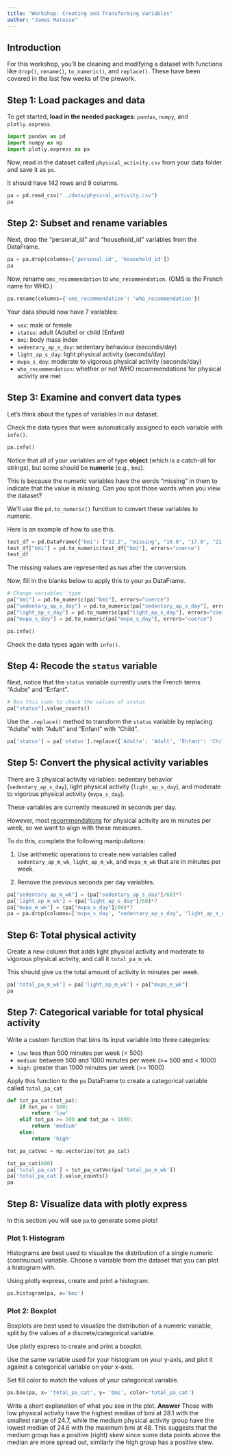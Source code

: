 ```yaml
---
title: "Workshop: Creating and Transforming Variables"
author: "James Matosse"
---
```


## Introduction

For this workshop, you'll be cleaning and modifying a dataset with functions like `drop()`, `rename()`, `to_numeric()`, and `replace()`. These have been covered in the last few weeks of the prework.

## Step 1: Load packages and data

To get started, **load in the needed packages**: `pandas`, `numpy`, and `plotly.express`.

```python
import pandas as pd
import numpy as np
import plotly.express as px
```

Now, read in the dataset called `physical_activity.csv` from your data folder and save it as `pa`.

It should have 142 rows and 9 columns.

```python
pa = pd.read_csv("../data/physical_activity.csv")
pa
```

## Step 2: Subset and rename variables

Next, drop the "personal_id" and "household_id" variables from the DataFrame.

```python
pa = pa.drop(columns=['personal_id', 'household_id'])
pa
```

Now, rename `oms_recommendation` to `who_recommendation`. (OMS is the French name for WHO.)

```python
pa.rename(columns={'oms_recommendation': 'who_recommendation'})
```

Your data should now have 7 variables: 

- `sex`: male or female 
- `status`: adult (Adulte) or child (Enfant) 
- `bmi`: body mass index 
- `sedentary_ap_s_day`: sedentary behaviour (seconds/day) 
- `light_ap_s_day`: light physical activity (seconds/day) 
- `mvpa_s_day`: moderate to vigorous physical activity (seconds/day) 
- `who_recommendation`: whether or not WHO recommendations for physical activity are met

## Step 3: Examine and convert data types

Let's think about the types of variables in our dataset. 

Check the data types that were automatically assigned to each variable with `info()`.

```python

pa.info()

```

Notice that all of your variables are of type **object** (which is a catch-all for strings), but some    should be **numeric** (e.g., `bmi`). 

This is because the numeric variables have the words "missing" in them to indicate that the value is missing. Can you spot those words when you view the dataset?

We'll use the `pd.to_numeric()` function to convert these variables to numeric. 

Here is an example of how to use this.

```python
test_df = pd.DataFrame({"bmi": ["32.2", "missing", "18.8", "17.8", "21.1"]})
test_df["bmi"] = pd.to_numeric(test_df["bmi"], errors="coerce")
test_df
```

The missing values are represented as `NaN` after the conversion.

Now, fill in the blanks below to apply this to your `pa` DataFrame.

```python
# Change variables' type
pa["bmi"] = pd.to_numeric(pa["bmi"], errors="coerce")
pa["sedentary_ap_s_day"] = pd.to_numeric(pa["sedentary_ap_s_day"], errors="coerce")
pa["light_ap_s_day"] = pd.to_numeric(pa["light_ap_s_day"], errors="coerce")
pa["mvpa_s_day"] = pd.to_numeric(pa["mvpa_s_day"], errors="coerce")
```

```python
pa.info()
```

Check the data types again with `info()`.

## Step 4: Recode the `status` variable

Next, notice that the `status` variable currently uses the French terms "Adulte" and "Enfant". 

```python
# Run this code to check the values of status
pa["status"].value_counts()
```

Use the `.replace()` method to transform the `status` variable by replacing "Adulte" with "Adult" and "Enfant" with "Child".

```python
pa['status'] = pa['status'].replace({'Adulte': 'Adult', 'Enfant': 'Child'})
```

## Step 5: Convert the physical activity variables

There are 3 physical activity variables: sedentary behavior (`sedentary_ap_s_day`), light physical activity (`light_ap_s_day`), and moderate to vigorous physical activity (`mvpa_s_day`). 

These variables are currently measured in seconds per day.

However, most [recommendations](https://apps.who.int/iris/bitstream/handle/10665/337001/9789240014886-eng.pdf) for physical activity are in minutes per week, so we want to align with these measures. 

To do this, complete the following manipulations:

1. Use arithmetic operations to create new variables called `sedentary_ap_m_wk`, `light_ap_m_wk`, and `mvpa_m_wk` that are in minutes per week.

2. Remove the previous seconds per day variables.

```python
pa["sedentary_ap_m_wk"] = (pa["sedentary_ap_s_day"]/60)*7
pa['light_ap_m_wk'] = (pa["light_ap_s_day"]/60)*7
pa["mvpa_m_wk"] = (pa["mvpa_s_day"]/60)*7
pa = pa.drop(columns=['mvpa_s_day', "sedentary_ap_s_day", "light_ap_s_day"])
```

## Step 6: Total physical activity

Create a new column that adds light physical activity and moderate to vigorous physical activity, and call it `total_pa_m_wk`. 

This should give us the total amount of activity in minutes per week. 

```python
pa['total_pa_m_wk'] = pa['light_ap_m_wk'] + pa["mvpa_m_wk"]
pa
```

## Step 7: Categorical variable for total physical activity

Write a custom function that bins its input variable into three categories:

- `low`: less than 500 minutes per week (< 500)
- `medium`: between 500 and 1000 minutes per week (>= 500 and < 1000)
- `high`: greater than 1000 minutes per week (>= 1000)

Apply this function to the `pa` DataFrame to create a categorical variable called `total_pa_cat`

```python
def tot_pa_cat(tot_pa):
    if tot_pa < 500:
        return 'low'
    elif tot_pa >= 500 and tot_pa < 1000:
        return 'medium'
    else:
        return 'high'

tot_pa_catVec = np.vectorize(tot_pa_cat)
```

```python
tot_pa_cat(600)
pa['total_pa_cat'] = tot_pa_catVec(pa['total_pa_m_wk'])
pa['total_pa_cat'].value_counts()
pa
```

## Step 8: Visualize data with plotly express

In this section you will use `pa` to generate some plots!

### Plot 1: Histogram

Histograms are best used to visualize the distribution of a single numeric (continuous) variable. Choose a variable from the dataset that you can plot a histogram with.

Using plotly express, create and print a histogram.

```python
px.histogram(pa, x='bmi')
```

### Plot 2: Boxplot

Boxplots are best used to visualize the distribution of a numeric variable, split by the values of a discrete/categorical variable.

Use plotly express to create and print a boxplot.

Use the same variable used for your histogram on your y-axis, and plot it against a categorical variable on your x-axis.

Set fill color to match the values of your categorical variable.

```python
px.box(pa, x= 'total_pa_cat', y= 'bmi', color='total_pa_cat')
```

Write a short explanation of what you see in the plot.
**Answer** 
Those with low physical activity have the highest median of bmi at 28.1 with the smallest range of 24.7, while the medium physical activity group have the lowest median of 24.6 with the maximum bmi at 48. This suggests that the medium group has a positive (right) skew since some data points above the median are more spread out, similarly the high group has a positive stew.